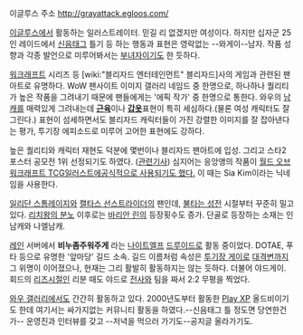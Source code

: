 이글루스 주소 http://grayattack.egloos.com/

[[이글루스]]에서 활동하는 일러스트레이터. 믿길 리 없겠지만 여성이다. 하지만 십자군 25인 레이드에서 [[신음태그]] 틀기 등 하는 행동과 표현은 영락없는 --와게이--남자. 작품 성향과 각종 발언으로 미루어봐서는 [[부녀자]]이기도 한 듯하다. 

[[워크래프트]] 시리즈 등 [wiki:"블리자드 엔터테인먼트" 블리자드]사의 게임과 관련된 팬아트로 유명하다. WoW 팬사이트 이미지 갤러리 네임드 중 한명으로, 하나하나 퀄리티가 높은 작품을 그려내기 때문에 팬들에게는 '에픽 작가' 중 한명으로 통한다. 와우의 [[남캐]]를 매력있게 그려내는데 '''[[근육]]'''이나 '''[[갑옷]]'''표현이 특히 세심하다.(물론 여성 캐릭터도 잘 그린다.) 표현이 섬세하면서도 블리자드 캐릭터들이 가진 강렬한 이미지를 잘 잡아낸다는 평가, 투기장 에피소드로 미루어 고어한 표현에도 강하다.

높은 퀄리티와 캐릭터 재현도 덕분에 몇번이나 블리자드 팬아트에 입성. 그리고 스타2 포스터 공모전 1위 선정되기도 하였다. ([http://www.inven.co.kr/board/powerbbs.php?come_idx=1896&query=view&p=1&my=&category=&sort=PID&orderby=&where=&name=subjcont&subject=&content=&keyword=%C0%C0%BE%D3%BE%DE&sterm=&iskin=&l=2547 관련기사]) 심지어는 응앙앵의 작품이 [[월드 오브 워크래프트 TCG]]일러스트에[http://www.wowpedia.org/images/1/19/Archdruid_Malfurion.jpg 공식적으로 사용되기도 했다.] 이 때는 Sia Kim이라는 닉네임을 사용한다.

[[일리단 스톰레이지]]와 [[캘타스 선스트라이더]]의 팬인데, [[불타는 성전]] 시절부터 꾸준히 밀고 있다. [[리치왕의 분노]] 이후로는 [[바리안 린]]의 등장횟수도 증가. 단골로 등장하는 소재는 인남캐와 나엘남캐.

[[레인]] 서버에서 '''비누좀주워주게''' 라는 [[나이트엘프]] [[드루이드]]로 활동 중이었다. DOTAE, 푸타 등으로 유명한 '앞마당' 길드 소속. 길드 이름처럼 속성은 [[투기장 게이]]로 [[대격변]]까지 그 위명이 이어졌으나, 현재는 그리 활발히 활동하지는 않는 듯하다. 더불어 야드게이. 회드의 [[리즈시절]]인 리분 때도 야드로 [[전사]]와 팀을 짜서 2:2 무평을 찍었다.

[[와우 갤러리]]에서도 간간히 활동하고 있다. 2000년도부터 활동한 [[Play XP]] 올드비이기도 한데 여기서는 싸가지없는 커뮤니티 활동을 하였다.--신음태그 틀 정도면 당연한건가-- 운영진과 인터뷰를 갖고 --저녁을 먹으러 가기도--공지글 올라가기도.
